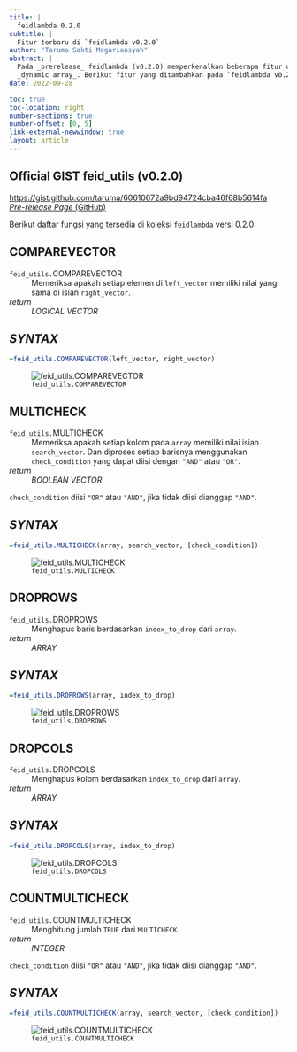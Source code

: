 ```yaml
---
title: |
  feidlambda 0.2.0
subtitle: |
  Fitur terbaru di `feidlambda v0.2.0`
author: "Taruma Sakti Megariansyah"
abstract: |
  Pada _prerelease_ feidlambda (v0.2.0) memperkenalkan beberapa fitur untuk memanipulasi
  _dynamic array_. Berikut fitur yang ditambahkan pada `feidlambda v0.2.0`: `COMPAREVECTOR`, `MULTICHECK`, `DROPROWS`, `DROPCOLS`, `COUNTMULTICHECK`.
date: 2022-09-28

toc: true
toc-location: right
number-sections: true
number-offset: [0, 5]
link-external-newwindow: true
layout: article
---
```


::: {.callout-important icon="false" .text-center}
## Official GIST **feid_utils** (v0.2.0)
<https://gist.github.com/taruma/60610672a9bd94724cba46f68b5614fa><br>
[_Pre-release Page_ (GitHub)](https://github.com/fiakoenjiniring/feidlambda/releases/tag/v0.2.0){.fs-6}
:::

Berikut daftar fungsi yang tersedia di koleksi `feidlambda` versi 0.2.0:

## COMPAREVECTOR

::: {.callout-tip appearance="minimal"}
`feid_utils.`COMPAREVECTOR 
: Memeriksa apakah setiap elemen di `left_vector` memiliki nilai yang sama di isian `right_vector`. 

_return_
: _LOGICAL VECTOR_
:::

::: {.callout-caution icon="false" .text-center .font-monospace}
## _SYNTAX_
```r
=feid_utils.COMPAREVECTOR(left_vector, right_vector)
```
:::

![`feid_utils.COMPAREVECTOR`](img-0-2-0/feidlambda-v0-2-comparevector.gif)

## MULTICHECK

::: {.callout-tip appearance="minimal"}
`feid_utils.`MULTICHECK 
: Memeriksa apakah setiap kolom pada `array` memiliki nilai isian `search_vector`. Dan diproses setiap barisnya menggunakan `check_condition` yang dapat diisi dengan `"AND"` atau `"OR"`.

_return_
: _BOOLEAN VECTOR_
:::

::: {.column-margin .callout-warning}
`check_condition` diisi `"OR"` atau `"AND"`, jika tidak diisi dianggap `"AND"`.
:::

::: {.callout-caution icon="false" .text-center .font-monospace}
## _SYNTAX_
```r
=feid_utils.MULTICHECK(array, search_vector, [check_condition])
```
:::

![`feid_utils.MULTICHECK`](img-0-2-0/feidlambda-v0-2-multicheck.gif)

## DROPROWS

::: {.callout-tip appearance="minimal"}
`feid_utils.`DROPROWS 
: Menghapus baris berdasarkan `index_to_drop` dari `array`.

_return_
: _ARRAY_
:::

::: {.callout-caution icon="false" .text-center .font-monospace}
## _SYNTAX_
```r
=feid_utils.DROPROWS(array, index_to_drop)
```
:::

![`feid_utils.DROPROWS`](img-0-2-0/feidlambda-v0-2-droprows.gif)

## DROPCOLS

::: {.callout-tip appearance="minimal"}
`feid_utils.`DROPCOLS 
: Menghapus kolom berdasarkan `index_to_drop` dari `array`.

_return_
: _ARRAY_
:::

::: {.callout-caution icon="false" .text-center .font-monospace}
## _SYNTAX_
```r
=feid_utils.DROPCOLS(array, index_to_drop)
```
:::

![`feid_utils.DROPCOLS`](img-0-2-0/feidlambda-v0-2-dropcols.gif)

## COUNTMULTICHECK

::: {.callout-tip appearance="minimal"}
`feid_utils.`COUNTMULTICHECK 
: Menghitung jumlah `TRUE` dari `MULTICHECK`.

_return_
: _INTEGER_
:::
::: {.column-margin .callout-warning}
`check_condition` diisi `"OR"` atau `"AND"`, jika tidak diisi dianggap `"AND"`.
:::

::: {.callout-caution icon="false" .text-center .font-monospace}
## _SYNTAX_
```r
=feid_utils.COUNTMULTICHECK(array, search_vector, [check_condition])
```
:::

![`feid_utils.COUNTMULTICHECK`](img-0-2-0/feidlambda-v0-2-countmulticheck.gif)

